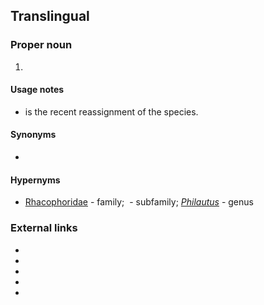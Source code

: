 ==Translingual==
{{rfi}}

===Proper noun===
{{taxoninfl|head=[[Philautus]] {{epinew|steineri||mul}}|i=1|g=m}}

# {{taxon|species|family|Rhacophoridae|{{vern|Steiner's bubble-net frog|pedia=1}}, a [[tree frog]] [[endemic]] to [[Sri Lanka]]}}

====Usage notes====
* {{taxlink|Pseudophilautus steineri|species|noshow=1}} is the recent reassignment of the species.

====Synonyms====
* {{sense|species}} {{taxlink|Pseudophilautus steineri|species|noshow=1}}

====Hypernyms====
* {{sense|species}} [[Rhacophoridae]]&nbsp;- family; ''{{taxlink|Rhacophorinae|subfamily|noshow=1}}''&nbsp;- subfamily; ''[[Philautus]]''&nbsp;- genus

===External links===
* {{pedia}}
* {{specieslite}}
* {{comcatlite}}
* {{R:ITIS|775296}}
* {{R:EOL|7246888}}